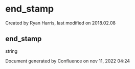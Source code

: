 
# end_stamp 

 Created by  Ryan Harris, last modified on 2018.02.08

## end_stamp

string

Document generated by Confluence on nov 11, 2022 04:24
